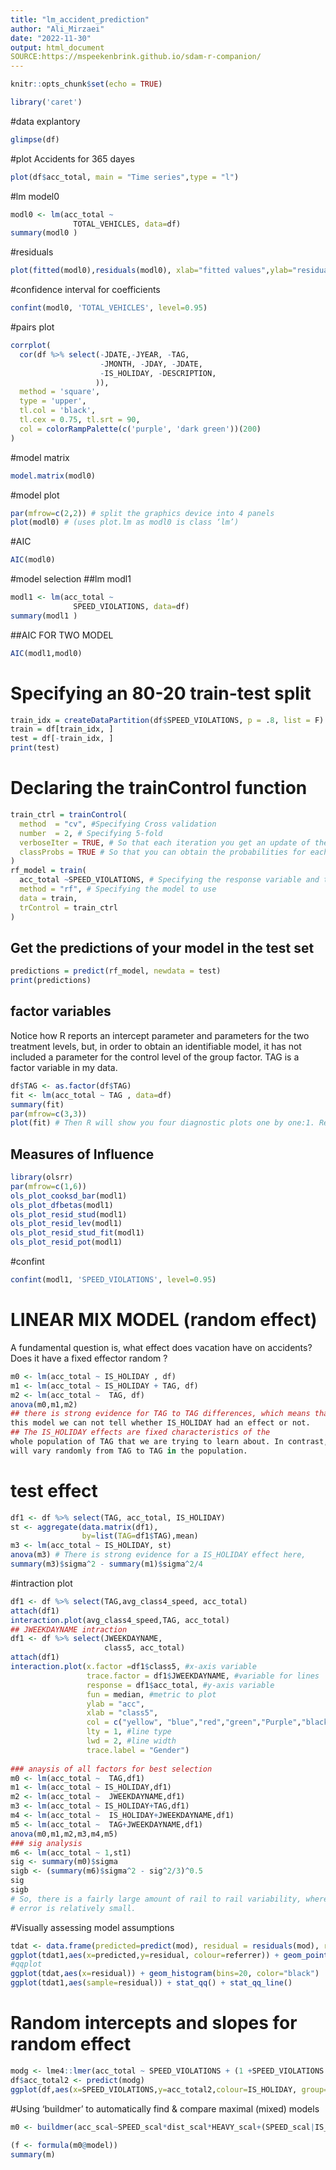 ---
title: "lm_accident_prediction"
author: "Ali_Mirzaei"
date: "2022-11-30"
output: html_document
SOURCE:https://mspeekenbrink.github.io/sdam-r-companion/
---

```{r setup, include=FALSE}
knitr::opts_chunk$set(echo = TRUE)
```
```{r library}
library('caret')
```
#data explantory
```{r data}
glimpse(df)
```


#plot Accidents for 365 dayes
```{r plot accidents}
plot(df$acc_total, main = "Time series",type = "l")
```
#lm model0 
```{r lm}
modl0 <- lm(acc_total ~ 
              TOTAL_VEHICLES, data=df)
summary(modl0 )
```
#residuals
```{r residuals}
plot(fitted(modl0),residuals(modl0), xlab="fitted values",ylab="residuals")
```
#confidence interval for coefficients
```{r confidence interval}
confint(modl0, 'TOTAL_VEHICLES', level=0.95)
```
#pairs plot 
```{r pairs plot}
corrplot(
  cor(df %>% select(-JDATE,-JYEAR, -TAG,
                    -JMONTH, -JDAY, -JDATE,
                    -IS_HOLIDAY, -DESCRIPTION,
                   )),
  method = 'square',
  type = 'upper',
  tl.col = 'black',
  tl.cex = 0.75, tl.srt = 90,
  col = colorRampPalette(c('purple', 'dark green'))(200)
)
```
#model matrix
```{r model matrix}
model.matrix(modl0)
```
#model plot
```{r model plot}
par(mfrow=c(2,2)) # split the graphics device into 4 panels
plot(modl0) # (uses plot.lm as modl0 is class ‘lm’)
```
#AIC 
```{R AIC }
AIC(modl0)
```
#model selection 
##lm modl1
```{r lm1}
modl1 <- lm(acc_total ~ 
              SPEED_VIOLATIONS, data=df)
summary(modl1 )
```
##AIC FOR TWO MODEL
```{r model selection}
AIC(modl1,modl0)
```
# Specifying an 80-20 train-test split
```{r test data}
train_idx = createDataPartition(df$SPEED_VIOLATIONS, p = .8, list = F)
train = df[train_idx, ]
test = df[-train_idx, ]
print(test)
```
# Declaring the trainControl function
```{r trainControl function}
train_ctrl = trainControl(
  method  = "cv", #Specifying Cross validation
  number  = 2, # Specifying 5-fold
  verboseIter = TRUE, # So that each iteration you get an update of the progress
  classProbs = TRUE # So that you can obtain the probabilities for each example
)
rf_model = train(
  acc_total ~SPEED_VIOLATIONS, # Specifying the response variable and the feature variables
  method = "rf", # Specifying the model to use
  data = train, 
  trControl = train_ctrl
)
```

## Get the predictions of your model in the test set 
```{r pred}
predictions = predict(rf_model, newdata = test)
print(predictions)
```
## factor variables
Notice how R reports an intercept parameter and parameters for the two treatment
levels, but, in order to obtain an identifiable model, it has not included a parameter
for the control level of the group factor.
TAG is a factor variable in my data.
```{r factor}
df$TAG <- as.factor(df$TAG)
fit <- lm(acc_total ~ TAG , data=df)
summary(fit)
par(mfrow=c(3,3))
plot(fit) # Then R will show you four diagnostic plots one by one:1. Residuals vs Fitted,2. Normal Q-Q,3. Scale-Location,4. Residuals vs Leverage
```
## Measures of Influence
```{r Influence}
library(olsrr)
par(mfrow=c(1,6))
ols_plot_cooksd_bar(modl1)
ols_plot_dfbetas(modl1)
ols_plot_resid_stud(modl1)
ols_plot_resid_lev(modl1)
ols_plot_resid_stud_fit(modl1)
ols_plot_resid_pot(modl1)
```
#confint
```{r confidence interval}
confint(modl1, 'SPEED_VIOLATIONS', level=0.95)
```
# LINEAR MIX MODEL (random effect)
A fundamental question is, what effect does vacation have on accidents? Does it have a fixed effector random ?
```{r random effect}
m0 <- lm(acc_total ~ IS_HOLIDAY , df)
m1 <- lm(acc_total ~ IS_HOLIDAY + TAG, df)
m2 <- lm(acc_total ~  TAG, df)
anova(m0,m1,m2)
## there is strong evidence for TAG to TAG differences, which means that with
this model we can not tell whether IS_HOLIDAY had an effect or not.
## The IS_HOLIDAY effects are fixed characteristics of the
whole population of TAG that we are trying to learn about. In contrast, the TAG effect
will vary randomly from TAG to TAG in the population.
```
# test effect
```{r test effect}
df1 <- df %>% select(TAG, acc_total, IS_HOLIDAY)
st <- aggregate(data.matrix(df1),
                by=list(TAG=df1$TAG),mean)
m3 <- lm(acc_total ~ IS_HOLIDAY, st)
anova(m3) # There is strong evidence for a IS_HOLIDAY effect here,
summary(m3)$sigma^2 - summary(m1)$sigma^2/4
```
#intraction plot 
```{r }
df1 <- df %>% select(TAG,avg_class4_speed, acc_total)
attach(df1)
interaction.plot(avg_class4_speed,TAG, acc_total)
## JWEEKDAYNAME intraction 
df1 <- df %>% select(JWEEKDAYNAME,
                     class5, acc_total)
attach(df1)
interaction.plot(x.factor =df1$class5, #x-axis variable
                 trace.factor = df1$JWEEKDAYNAME, #variable for lines
                 response = df1$acc_total, #y-axis variable
                 fun = median, #metric to plot
                 ylab = "acc",
                 xlab = "class5",
                 col = c("yellow", "blue","red","green","Purple","black"),
                 lty = 1, #line type
                 lwd = 2, #line width
                 trace.label = "Gender")
                
### anaysis of all factors for best selection
m0 <- lm(acc_total ~  TAG,df1)
m1 <- lm(acc_total ~ IS_HOLIDAY,df1)
m2 <- lm(acc_total ~  JWEEKDAYNAME,df1)
m3 <- lm(acc_total ~ IS_HOLIDAY+TAG,df1)
m4 <- lm(acc_total ~  IS_HOLIDAY+JWEEKDAYNAME,df1)
m5 <- lm(acc_total ~  TAG+JWEEKDAYNAME,df1)
anova(m0,m1,m2,m3,m4,m5)
### sig analysis 
m6 <- lm(acc_total ~ 1,st1)
sig <- summary(m0)$sigma
sigb <- (summary(m6)$sigma^2 - sig^2/3)^0.5
sig
sigb
# So, there is a fairly large amount of rail to rail variability, whereas the measurement
# error is relatively small.
```
#Visually assessing model assumptions
```{r Visually assessing model assumptions}
tdat <- data.frame(predicted=predict(mod), residual = residuals(mod), referrer=df$IS_HOLIDAY)
ggplot(tdat1,aes(x=predicted,y=residual, colour=referrer)) + geom_point() + geom_hline(yintercept=0, lty=3)
#qqplot
ggplot(tdat,aes(x=residual)) + geom_histogram(bins=20, color="black")
ggplot(tdat1,aes(sample=residual)) + stat_qq() + stat_qq_line()

```
# Random intercepts and slopes for random effect 
```{r  Random intercepts and slopes}
modg <- lme4::lmer(acc_total ~ SPEED_VIOLATIONS + (1 +SPEED_VIOLATIONS|IS_HOLIDAY), data=df)
df$acc_total2 <- predict(modg)
ggplot(df,aes(x=SPEED_VIOLATIONS,y=acc_total2,colour=IS_HOLIDAY, group=IS_HOLIDAY)) + geom_point() + geom_line() + theme(legend.position="bottom", legend.direction = "horizontal") 
```
#Using ‘buildmer’ to automatically find & compare maximal (mixed) models
```{r buildmer}
m0 <- buildmer(acc_scal~SPEED_scal*dist_scal*HEAVY_scal+(SPEED_scal|IS_HOLIDAY)+(polic_scal|IS_HOLIDAY),data = df,buildmerControl=buildmerControl(direction='order',
                                                                                                                                                 args=list(control=lmerControl(optimizer='bobyqa'))))
(f <- formula(m0@model))
summary(m)
```
